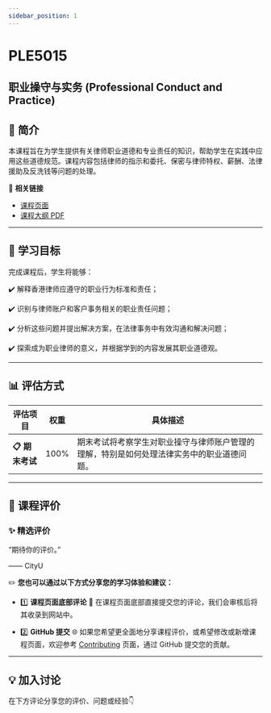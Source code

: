 ```yaml
---
sidebar_position: 1
---
```


# PLE5015
## 职业操守与实务 (Professional Conduct and Practice)

## **📘 简介**
本课程旨在为学生提供有关律师职业道德和专业责任的知识，帮助学生在实践中应用这些道德规范。课程内容包括律师的指示和委托、保密与律师特权、薪酬、法律援助及反洗钱等问题的处理。

🔗 **相关链接**
- [课程页面](https://www.cityu.edu.hk/catalogue/pg/202425/course/PLE5015.htm)
- [课程大纲 PDF](https://www.cityu.edu.hk/catalogue/pg/202425/course/PLE5015.pdf)

---

## **🎯 学习目标**

完成课程后，学生将能够：

✔️ 解释香港律师应遵守的职业行为标准和责任；

✔️ 识别与律师账户和客户事务相关的职业责任问题；

✔️ 分析这些问题并提出解决方案，在法律事务中有效沟通和解决问题；

✔️ 探索成为职业律师的意义，并根据学到的内容发展其职业道德观。

---

## **📊 评估方式**

| **评估项目**          | **权重** | **具体描述**                                                                                       |
|----------------------|---------|---------------------------------------------------------------------------------------------------|
| **📋 期末考试**       | 100%    | 期末考试将考察学生对职业操守与律师账户管理的理解，特别是如何处理法律实务中的职业道德问题。         |

---

## **💬 课程评价**

### ✨ **精选评价**
<div className={commentStyles.commentBox}>
    <p className={commentStyles.commentText}>
        “期待你的评价。”
    </p>
    <p className={commentStyles.commentAuthor}>—— CityU</p>
</div>

✏️ **您也可以通过以下方式分享您的学习体验和建议：**

- 1️⃣ **课程页面底部评论**
💬 在课程页面底部直接提交您的评论，我们会审核后将其收录到网站中。

- 2️⃣ **GitHub 提交**
🌐 如果您希望更全面地分享课程评价，或希望修改或新增课程页面，欢迎参考 [Contributing](/contributing) 页面，通过 GitHub 提交您的贡献。

---

## **💡 加入讨论**

在下方评论分享您的评价、问题或经验👇
<Utterances />